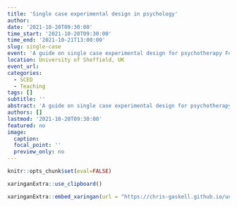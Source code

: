 ```yaml
---
title: 'Single case experimental design in psychology'
author:
date: '2021-10-20T09:30:00'
time_start: '2021-10-20T09:30:00'
time_end: '2021-10-21T13:00:00'
slug: single-case
event: 'A guide on single case experimental design for psychotherapy For the current students at the University of Sheffield'
location: University of Sheffield, UK
event_url: 
categories:
  - SCED
  - Teaching
tags: []
subtitle: ''
abstract: 'A guide on single case experimental design for psychotherapy For the current students at the University of Sheffield'
authors: []
lastmod: '2021-10-20T09:30:00'
featured: no
image:
  caption:
  focal_point: ''
  preview_only: no
---
```


```r
knitr::opts_chunk$set(eval=FALSE)

xaringanExtra::use_clipboard()
```

```r
xaringanExtra::embed_xaringan(url = "https://chris-gaskell.github.io/uos-sced/day-one/index.html")
```

